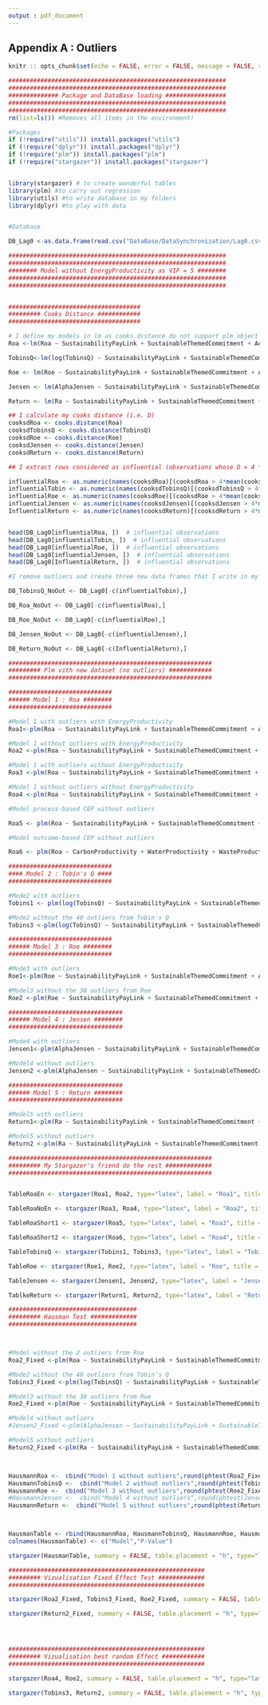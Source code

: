 ```yaml
---
output : pdf_document
---
```

## Appendix A : Outliers {-}

```r

knitr :: opts_chunk$set(echo = FALSE, error = FALSE, message = FALSE, results = 'asis')

```


```r
#############################################################
#############################################################
############## Package and DataBase loading #################
#############################################################
#############################################################
rm(list=ls()) #Removes all items in the environment!

#Packages
if (!require("utils")) install.packages("utils")
if (!require("dplyr")) install.packages("dplyr")
if (!require("plm")) install.packages("plm")
if (!require("stargazer")) install.packages("stargazer")


library(stargazer) # to create wonderful tables
library(plm) #to carry out regression
library(utils) #to write database in my folders
library(dplyr) #to play with data


#Database

DB_Lag0 <-as.data.frame(read.csv("DataBase/DataSynchronization/Lag0.csv", stringsAsFactors=FALSE, header = TRUE))

```






```r

#############################################################
#############################################################
######## Model without EnergyProductivity as VIF = 5 ########
#############################################################
#############################################################


#####################################
######### Cooks Distance ############
#####################################

# I define my models in lm as cooks.distance do not support plm object
Roa <-lm(Roa ~ SustainabilityPayLink + SustainableThemedCommitment + AuditScore + CarbonProductivity + WaterProductivity + WasteProductivity + DebtToEquityRatio + log(TotalAssets) + NetMargin  + GicsClassification + Beta  , data = DB_Lag0)

TobinsQ<-lm(log(TobinsQ) ~ SustainabilityPayLink + SustainableThemedCommitment + AuditScore + CarbonProductivity + WaterProductivity + WasteProductivity + DebtToEquityRatio + log(TotalAssets) + NetMargin  + GicsClassification + Beta  , data = DB_Lag0)

Roe <- lm(Roe ~ SustainabilityPayLink + SustainableThemedCommitment + AuditScore + CarbonProductivity + WaterProductivity + WasteProductivity + DebtToEquityRatio + log(TotalAssets) + NetMargin  + GicsClassification + Beta , data = DB_Lag0)

Jensen <- lm(AlphaJensen ~ SustainabilityPayLink + SustainableThemedCommitment + AuditScore + CarbonProductivity + WaterProductivity + WasteProductivity + DebtToEquityRatio + log(TotalAssets) + NetMargin  + GicsClassification + Beta , data = DB_Lag0)

Return <- lm(Ra ~ SustainabilityPayLink + SustainableThemedCommitment + AuditScore + CarbonProductivity + WaterProductivity + WasteProductivity + DebtToEquityRatio + log(TotalAssets) + NetMargin  + GicsClassification + Beta  , data = DB_Lag0)

## I calculate my cooks distance (i.e. D)
cooksdRoa <- cooks.distance(Roa)
cooksdTobinsQ <- cooks.distance(TobinsQ)
cooksdRoe <- cooks.distance(Roe)
cooksdJensen <- cooks.distance(Jensen)
cooksdReturn <- cooks.distance(Return)

## I extract rows considered as influential (observations whose D > 4 * means)

influentialRoa <- as.numeric(names(cooksdRoa)[(cooksdRoa > 4*mean(cooksdRoa, na.rm=T))])  
influentialTobin <- as.numeric(names(cooksdTobinsQ)[(cooksdTobinsQ > 4*mean(cooksdTobinsQ, na.rm=T))])  
influentialRoe <- as.numeric(names(cooksdRoe)[(cooksdRoe > 4*mean(cooksdRoe, na.rm=T))])  
influentialJensen <- as.numeric(names(cooksdJensen)[(cooksdJensen > 4*mean(cooksdJensen, na.rm=T))])  
InfluentialReturn <- as.numeric(names(cooksdReturn)[(cooksdReturn > 4*mean(cooksdReturn, na.rm=T))])  


head(DB_Lag0[influentialRoa, ])  # influential observations 
head(DB_Lag0[influentialTobin, ])  # influential observations 
head(DB_Lag0[influentialRoe, ])  # influential observations 
head(DB_Lag0[influentialJensen, ])  # influential observations 
head(DB_Lag0[InfluentialReturn, ])  # influential observations

#I remove outliers and create three new data frames that I write in my folders

DB_TobinsQ_NoOut <- DB_Lag0[-c(influentialTobin),]

DB_Roa_NoOut <- DB_Lag0[-c(influentialRoa),]

DB_Roe_NoOut <- DB_Lag0[-c(influentialRoe),]

DB_Jensen_NoOut <- DB_Lag0[-c(influentialJensen),]

DB_Return_NoOut <- DB_Lag0[-c(InfluentialReturn),]
```


```r

#########################################################
######### Plm vith new dataset (no outliers) ############
#########################################################

#############################
###### Model 1 : Roa ########
#############################

#Model 1 with outliers with EnergyProductivity
Roa1<-plm(Roa ~ SustainabilityPayLink + SustainableThemedCommitment + AuditScore + CarbonProductivity + EnergyProductivity + WaterProductivity + WasteProductivity + DebtToEquityRatio + log(TotalAssets) + NetMargin  + GicsClassification + Beta  , data = DB_Lag0, index = c("Index", "Year"), model = "random") 

#Model 1 without outliers with EnergyProductivity
Roa2 <-plm(Roa ~ SustainabilityPayLink + SustainableThemedCommitment + AuditScore + CarbonProductivity + EnergyProductivity + WaterProductivity + WasteProductivity + DebtToEquityRatio + log(TotalAssets) + NetMargin  + GicsClassification + Beta   , data = DB_Roa_NoOut, index = c("Index", "Year"), model = "random") 

#Model 1 with outliers without EnergyProductivity
Roa3 <-plm(Roa ~ SustainabilityPayLink + SustainableThemedCommitment + AuditScore + CarbonProductivity + WaterProductivity + WasteProductivity + DebtToEquityRatio + log(TotalAssets) + NetMargin  + GicsClassification + Beta  , data = DB_Lag0, index = c("Index", "Year"), model = "random") 

#Model 1 without outliers without EnergyProductivity
Roa4 <-plm(Roa ~ SustainabilityPayLink + SustainableThemedCommitment + AuditScore + CarbonProductivity + WaterProductivity + WasteProductivity + DebtToEquityRatio + log(TotalAssets) + NetMargin  + GicsClassification + Beta   , data = DB_Roa_NoOut, index = c("Index", "Year"), model = "random") 

#Model process-based CEP without outliers

Roa5 <- plm(Roa ~ SustainabilityPayLink + SustainableThemedCommitment + AuditScore + DebtToEquityRatio + log(TotalAssets) + NetMargin  + GicsClassification + Beta   , data = DB_Roa_NoOut, index = c("Index", "Year"), model = "random") 

#Model outcome-based CEP without outliers

Roa6 <- plm(Roa ~ CarbonProductivity + WaterProductivity + WasteProductivity + DebtToEquityRatio + log(TotalAssets) + NetMargin  + GicsClassification + Beta   , data = DB_Roa_NoOut, index = c("Index", "Year"), model = "random")

#############################
#### Model 2 : Tobin's Q ####
#############################

#Mode2 with outliers
Tobins1 <- plm(log(TobinsQ) ~ SustainabilityPayLink + SustainableThemedCommitment + AuditScore + CarbonProductivity + WaterProductivity + WasteProductivity + DebtToEquityRatio + log(TotalAssets) + NetMargin  + GicsClassification + Beta  , data = DB_Lag0, index = c("Index", "Year"), model = "random")

#Mode2 without the 40 outliers from Tobin's Q
Tobins3 <-plm(log(TobinsQ) ~ SustainabilityPayLink + SustainableThemedCommitment + AuditScore +  CarbonProductivity + WaterProductivity + WasteProductivity + DebtToEquityRatio + log(TotalAssets) + NetMargin  + GicsClassification + Beta  , data = DB_TobinsQ_NoOut, index = c("Index", "Year"), model = "random")

#############################
###### Model 3 : Roe ########
#############################

#Mode3 with outliers
Roe1<-plm(Roe ~ SustainabilityPayLink + SustainableThemedCommitment + AuditScore + CarbonProductivity + WaterProductivity + WasteProductivity + DebtToEquityRatio + log(TotalAssets) + NetMargin  + GicsClassification + Beta  , data = DB_Lag0, index = c("Index", "Year"), model = "random") 

#Model3 without the 38 outliers from Roe
Roe2 <-plm(Roe ~ SustainabilityPayLink + SustainableThemedCommitment + AuditScore + CarbonProductivity + WaterProductivity + WasteProductivity + DebtToEquityRatio + log(TotalAssets) + NetMargin  + GicsClassification + Beta  , data = DB_Roe_NoOut, index = c("Index", "Year"), model = "random") 

################################
###### Model 4 : Jensen ########
################################

#Mode4 with outliers
Jensen1<-plm(AlphaJensen ~ SustainabilityPayLink + SustainableThemedCommitment + AuditScore + CarbonProductivity + WaterProductivity + WasteProductivity + DebtToEquityRatio + log(TotalAssets) + NetMargin  + GicsClassification + Beta + Beta , data = DB_Lag0, index = c("Index", "Year"), model = "random") 

#Model4 without outliers 
Jensen2 <-plm(AlphaJensen ~ SustainabilityPayLink + SustainableThemedCommitment + AuditScore + CarbonProductivity + WaterProductivity + WasteProductivity + DebtToEquityRatio + log(TotalAssets) + NetMargin  + GicsClassification + Beta + Beta , data = DB_Jensen_NoOut, index = c("Index", "Year"), model = "random") 

################################
###### Model 5 : Return ########
################################

#Model5 with outliers
Return1<-plm(Ra ~ SustainabilityPayLink + SustainableThemedCommitment + AuditScore + CarbonProductivity + WaterProductivity + WasteProductivity + DebtToEquityRatio + log(TotalAssets) + NetMargin  + GicsClassification + Beta  , data = DB_Lag0, index = c("Index", "Year"), model = "random") 

#Model5 without outliers 
Return2 <-plm(Ra ~ SustainabilityPayLink + SustainableThemedCommitment + AuditScore + CarbonProductivity + WaterProductivity + WasteProductivity + DebtToEquityRatio + log(TotalAssets) + NetMargin  + GicsClassification + Beta  , data = DB_Return_NoOut, index = c("Index", "Year"), model = "random") 

#########################################################
######### My Stargazer's friend do the rest #############
#########################################################


TableRoaEn <- stargazer(Roa1, Roa2, type="latex", label = "Roa1", title = "Model 1 - Energy", header = FALSE)

TableRoaNoEn <- stargazer(Roa3, Roa4, type="latex", label = "Roa2", title = "Model 1 - No Energy", header = FALSE)

TableRoaShort1 <- stargazer(Roa5, type="latex", label = "Roa3", title = "Model 1 - Short Version", header = FALSE)

TableRoaShort2 <- stargazer(Roa6, type="latex", label = "Roa4", title = "Model 1 - Short Version", header = FALSE)

TableTobinsQ <- stargazer(Tobins1, Tobins3, type="latex", label = "Tobin", title = "Model 2 - Comparaison with and without outliers", header = FALSE)

TableRoe <- stargazer(Roe1, Roe2, type="latex", label = "Roe", title = "Model 3 - Comparaison with and without outliers", header = FALSE)

TableJensen <- stargazer(Jensen1, Jensen2, type="latex", label = "Jensen", title = "Model 4 - Comparaison with and without outliers", header = FALSE)

TablkeReturn <- stargazer(Return1, Return2, type="latex", label = "Return", title = "Model 5 - Comparaison with and without outliers", header = FALSE)

```


```r

####################################
######### Hausman Test #############
####################################



#Model without the 2 outliers from Roa
Roa2_Fixed <-plm(Roa ~ SustainabilityPayLink + SustainableThemedCommitment + AuditScore + CarbonProductivity + WaterProductivity + WasteProductivity + DebtToEquityRatio + log(TotalAssets) + NetMargin  + GicsClassification + Beta   , data = DB_Roa_NoOut, index = c("Index", "Year"), model = "within") 

#Mode2 without the 40 outliers from Tobin's Q
Tobins3_Fixed <-plm(log(TobinsQ) ~ SustainabilityPayLink + SustainableThemedCommitment + AuditScore +  CarbonProductivity + WaterProductivity + WasteProductivity + DebtToEquityRatio + log(TotalAssets) + NetMargin  + GicsClassification + Beta  , data = DB_TobinsQ_NoOut, index = c("Index", "Year"), model = "within")

#Model3 without the 38 outliers from Roe
Roe2_Fixed <-plm(Roe ~ SustainabilityPayLink + SustainableThemedCommitment + AuditScore + CarbonProductivity + WaterProductivity + WasteProductivity + DebtToEquityRatio + log(TotalAssets) + NetMargin  + GicsClassification + Beta   , data = DB_Roe_NoOut, index = c("Index", "Year"), model = "within") 

#Model4 without outliers 
#Jensen2_Fixed <-plm(AlphaJensen ~ SustainabilityPayLink + SustainableThemedCommitment + AuditScore + CarbonProductivity + WaterProductivity + WasteProductivity + DebtToEquityRatio + log(TotalAssets) + NetMargin  + GicsClassification + Beta   , data = DB_Jensen_NoOut, index = c("Index", "Year"), model = "within") 

#Model5 without outliers 
Return2_Fixed <-plm(Ra ~ SustainabilityPayLink + SustainableThemedCommitment + AuditScore + CarbonProductivity + WaterProductivity + WasteProductivity + DebtToEquityRatio + log(TotalAssets) + NetMargin  + GicsClassification + Beta   , data = DB_Return_NoOut, index = c("Index", "Year"), model = "within") 



HausmannRoa <-  cbind("Model 1 without outliers",round(phtest(Roa2_Fixed,Roa2)$p.value,4))
HausmannTobinsQ <-  cbind("Model 2 without outliers",round(phtest(Tobins3_Fixed,Tobins3)$p.value,4))
HausmannRoe <-  cbind("Model 3 without outliers",round(phtest(Roe2_Fixed,Roe2)$p.value,4))
#HausmannJensen <-  cbind("Model 4 without outliers",round(phtest(Jensen2_Fixed,Jensen2)$p.value,4))
HausmannReturn <-  cbind("Model 5 without outliers",round(phtest(Return2_Fixed,Return2)$p.value,4))



HausmanTable <- rbind(HausmannRoa, HausmannTobinsQ, HausmannRoe, HausmannReturn)
colnames(HausmanTable) <- c("Model","P-Value")

stargazer(HausmanTable, summary = FALSE, table.placement = "h", type="latex", label = "Hausman", title = "Hausman Test PValue", header = FALSE)

#######################################################
######### Vizualisation Fixed Effect Test #############
#######################################################

stargazer(Roa2_Fixed, Tobins3_Fixed, Roe2_Fixed, summary = FALSE, table.placement = "h", type="latex", label = "Fix", title = "Fixed Effect Model - NoOutlier NoEnergy (1/2)", header = FALSE)

stargazer(Return2_Fixed, summary = FALSE, table.placement = "h", type="latex", label = "Fix2", title = "Fixed Effect Model - NoOutlier NoEnergy (2/2)", header = FALSE)




#######################################################
######### Vizualisation best random Effect ############
#######################################################

stargazer(Roa4, Roe2, summary = FALSE, table.placement = "h", type="latex", label = "BestRm1", title = "Best RE Model - No out 1/2 ", header = FALSE)

stargazer(Tobins3, Return2, summary = FALSE, table.placement = "h", type="latex", label = "BestRm2", title = "Best RE Model - No out 2/2", header = FALSE)

```
